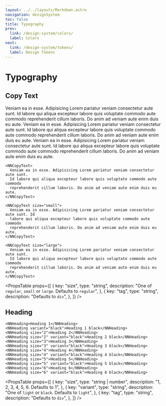 ```yaml
---
layout: ../../layouts/Markdown.astro
navigation: designSystem
toc: false
title: Typography
prev:
  link: /design-system/colors/
  label: Colors
next:
  link: /design-system/tokens/
  label: Design Tokens
---
```



# Typography

## Copy Text

<Preview>
  <NNCopyText>
    Veniam ea in esse. Adipisicing Lorem pariatur veniam consectetur aute sunt.
    Id labore qui aliqua excepteur labore quis voluptate commodo aute commodo
    reprehenderit cillum laboris. Do anim ad veniam aute enim duis eu aute.
  </NNCopyText>
  <NNCopyText size="small">
    Veniam ea in esse. Adipisicing Lorem pariatur veniam consectetur aute sunt.
    Id labore qui aliqua excepteur labore quis voluptate commodo aute commodo
    reprehenderit cillum laboris. Do anim ad veniam aute enim duis eu aute.
  </NNCopyText>
  <NNCopyText size="large">
    Veniam ea in esse. Adipisicing Lorem pariatur veniam consectetur aute sunt.
    Id labore qui aliqua excepteur labore quis voluptate commodo aute commodo
    reprehenderit cillum laboris. Do anim ad veniam aute enim duis eu aute.
  </NNCopyText>
</Preview>

```vue
<NNCopyText>
  Veniam ea in esse. Adipisicing Lorem pariatur veniam consectetur aute sunt.
  Id labore qui aliqua excepteur labore quis voluptate commodo aute commodo
  reprehenderit cillum laboris. Do anim ad veniam aute enim duis eu aute.
</NNCopyText>

<NNCopyText size="small">
  Veniam ea in esse. Adipisicing Lorem pariatur veniam consectetur aute sunt. Id
  labore qui aliqua excepteur labore quis voluptate commodo aute commodo
  reprehenderit cillum laboris. Do anim ad veniam aute enim duis eu aute.
</NNCopyText>

<NNCopyText size="large">
  Veniam ea in esse. Adipisicing Lorem pariatur veniam consectetur aute sunt.
  Id labore qui aliqua excepteur labore quis voluptate commodo aute commodo
  reprehenderit cillum laboris. Do anim ad veniam aute enim duis eu aute.
</NNCopyText>
```

<PropsTable
  props={[
    {
      key: "size",
      type: "string",
      description:
        "One of `regular`, `small` or `large`. Defaults to `regular`",
    },
    {
      key: "tag",
      type: "string",
      description: "Defaults to `div`",
    },
  ]}
/>

## Heading

<Preview>
  <HeadingExample />
</Preview>

```vue
<NNHeading>Heading 1</NNHeading>
<NNHeading variant="black">Heading 1 black</NNHeading>
<NNHeading size="2">Heading 2</NNHeading>
<NNHeading size="2" variant="black">Heading 2 black</NNHeading>
<NNHeading size="3">Heading 3</NNHeading>
<NNHeading size="3" variant="black">Heading 3 black</NNHeading>
<NNHeading size="4">Heading 4</NNHeading>
<NNHeading size="4" variant="black">Heading 4 black</NNHeading>
<NNHeading size="5">Heading 5</NNHeading>
<NNHeading size="5" variant="black">Heading 5 black</NNHeading>
<NNHeading size="6">Heading 6</NNHeading>
<NNHeading size="6" variant="black">Heading 6 black</NNHeading>
```

<PropsTable
  props={[
    {
      key: "size",
      type: "string | number",
      description: "1, 2, 3, 4, 5, 6. Defaults to 1",
    },
    {
      key: "variant",
      type: "string",
      description: "One of `light` or `black`. Defaults to `light`",
    },
    {
      key: "tag",
      type: "string",
      description: "Defaults to `div`",
    },
  ]}
/>
